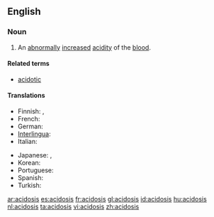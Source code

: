 ==English==
{{wikipedia}}

===Noun===
{{en-noun|acidoses}}

# {{pathology}} An [[abnormally]] [[increase]]d [[acidity]] of the [[blood]].

====Related terms====
*[[acidotic]]

====Translations====
{{trans-top|abnormally increased acidity of the blood}}
*Finnish: {{t-|fi|asidoosi}}, {{t-|fi|happomyrkytys}}
*French: {{t+|fr|acidose}}
*German: {{t|de|Azidose|f}}
*[[Interlingua]]: {{t-|ia|acidosis|xs=Interlingua}}
*Italian: {{t-|it|acidosi}}
{{trans-mid}}
*Japanese: {{t|ja|アシドーシス}},  {{t|ja|酸性症}}
*Korean: {{t|ko|산성증|sc=Hang}}
*Portuguese: {{t-|pt|acidosis}}
*Spanish: {{t-|es|acidosis|f}}
* Turkish: {{t|tr|asidoz}}
{{trans-bottom}}

[[ar:acidosis]]
[[es:acidosis]]
[[fr:acidosis]]
[[gl:acidosis]]
[[id:acidosis]]
[[hu:acidosis]]
[[nl:acidosis]]
[[ta:acidosis]]
[[vi:acidosis]]
[[zh:acidosis]]